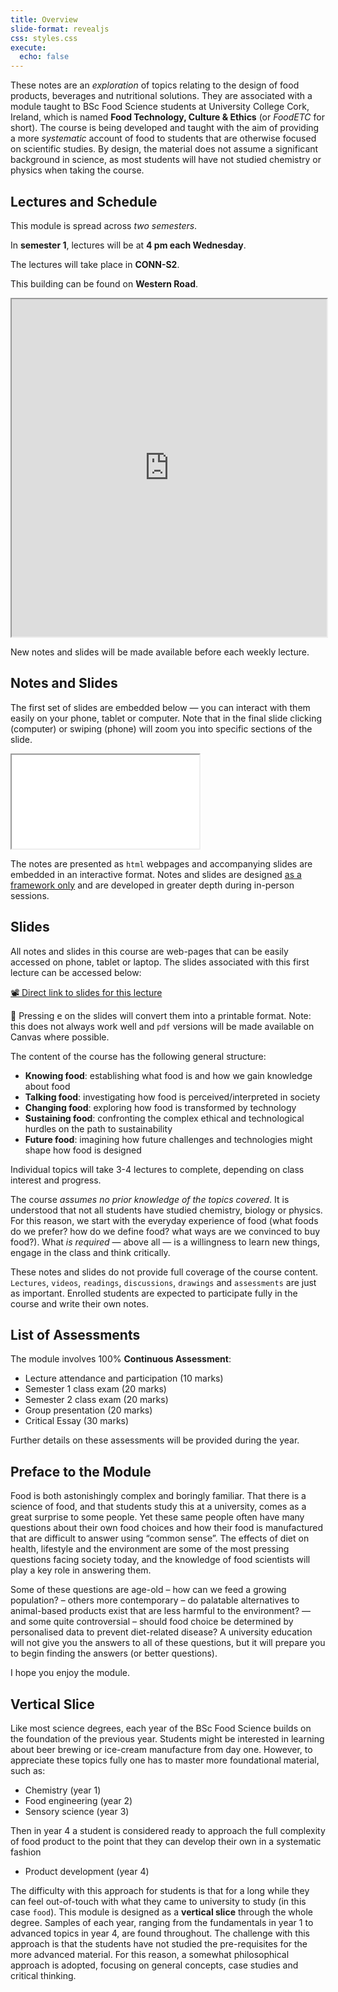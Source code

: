 ```yaml
---
title: Overview 
slide-format: revealjs
css: styles.css
execute:
  echo: false
---
```


These notes are an *exploration* of topics relating to the design of food products, beverages and nutritional solutions.
They are associated with a module taught to BSc Food Science students at University College Cork, Ireland, which is named **Food Technology, Culture & Ethics** (or *FoodETC* for short).
The course is being developed and taught with the aim of providing a more *systematic* account of food to students that are otherwise focused on scientific studies.
By design, the material does not assume a significant background in science, as most students will have not studied chemistry or physics when taking the course.

## Lectures and Schedule

This module is spread across _two semesters_.

In **semester 1**, lectures will be at **4 pm each Wednesday**.

The lectures will take place in **CONN-S2**.

This building can be found on **Western Road**.

<iframe title="3D image of classroom" src="https://kuula.co/share/7PLMc?fs=1&amp;vr=0&amp;sd=1&amp;autorotate=0.1&amp;thumbs=1&amp;alpha=0.02&amp;info=1&amp;logo=1" allowfullscreen="" width="100%" height="540"></iframe>

::: {.callout-note}
New notes and slides will be made available before each weekly lecture.
:::

## Notes and Slides

The first set of slides are embedded below — you can interact with them easily on your phone, tablet or computer.
Note that in the final slide clicking (computer) or swiping (phone) will zoom you into specific sections of the slide.

<div>
```{=html}
<iframe class="slide-deck" src="slides/one/"></iframe>
```
</div>

The notes are presented as `html` webpages and accompanying slides are embedded in an interactive format.
Notes and slides are designed <u>as a framework only</u> and are developed in greater depth during in-person sessions.

:::{.callout-tip}
## Slides

All notes and slides in this course are web-pages that can be easily accessed on phone, tablet or laptop.
The slides associated with this first lecture can be accessed below:

[📽️ Direct link to slides for this lecture](slides/one/)

📃 Pressing <kbd>e</kbd> on the slides will convert them into a printable format.
Note: this does not always work well and `pdf` versions will be made available on Canvas where possible.
:::

The content of the course has the following general structure:

- **Knowing food**: establishing what food is and how we gain knowledge about food
- **Talking food**: investigating how food is perceived/interpreted in society
- **Changing food**: exploring how food is transformed by technology
- **Sustaining food**: confronting the complex ethical and technological hurdles on the path to sustainability
- **Future food**: imagining how future challenges and technologies might shape how food is designed

Individual topics will take 3-4 lectures to complete, depending on class interest and progress.

The course *assumes no prior knowledge of the topics covered*.
It is understood that not all students have studied chemistry, biology or physics.
For this reason, we start with the everyday experience of food (what foods do we prefer? how do we define food? what ways are we convinced to buy food?).
What *is required* — above all — is a willingness to learn new things, engage in the class and think critically.

:::{.callout-warning}
These notes and slides do not provide full coverage of the course content.
`Lectures`, `videos`, `readings`, `discussions`, `drawings` and `assessments` are just as important.
Enrolled students are expected to participate fully in the course and write their own notes.
:::

## List of Assessments

The module involves 100% **Continuous Assessment**:

- Lecture attendance and participation (10 marks)
- Semester 1 class exam (20 marks)
- Semester 2 class exam (20 marks)
- Group presentation (20 marks)
- Critical Essay (30 marks)

Further details on these assessments will be provided during the year.

## Preface to the Module

Food is both astonishingly complex and boringly familiar.
That there is a science of food, and that students study this at a university,
comes as a great surprise to some people.
Yet these same people often have many questions about their own food choices and
how their food is manufactured that are difficult to answer using "common sense".
The effects of diet on health, lifestyle and the environment are some of
the most pressing questions facing society today, and the knowledge
of food scientists will play a key role in answering them.

Some of these questions are age-old – how can we feed a growing population? – 
others more contemporary – do palatable alternatives to
animal-based products exist that are less harmful to the environment? 
— and some quite controversial – should food choice be determined by 
personalised data to prevent diet-related disease?
A university education will not give you the answers to all of these questions, but it
will prepare you to begin finding the answers (or better questions).

I hope you enjoy the module.

::: {.callout-important}

## Vertical Slice

Like most science degrees, each year of the BSc Food Science builds on the foundation of the previous year.
Students might be interested in learning about beer brewing or ice-cream manufacture from day one.
However, to appreciate these topics fully one has to master more foundational material, such as:

- Chemistry (year 1)
- Food engineering (year 2)
- Sensory science (year 3)

Then in year 4 a student is considered ready to approach the full complexity of food product
to the point that they can develop their own in a systematic fashion

- Product development (year 4)

The difficulty with this approach for students is that for a long while they can feel out-of-touch with what they came to university to study (in this case `food`).
This module is designed as a **vertical slice** through the whole degree.
Samples of each year, ranging from the fundamentals in year 1 to advanced topics in year 4, are found throughout.
The challenge with this approach is that the students have not studied the pre-requisites for the more advanced material.
For this reason, a somewhat philosophical approach is adopted, focusing on general concepts, case studies and critical thinking.

:::
